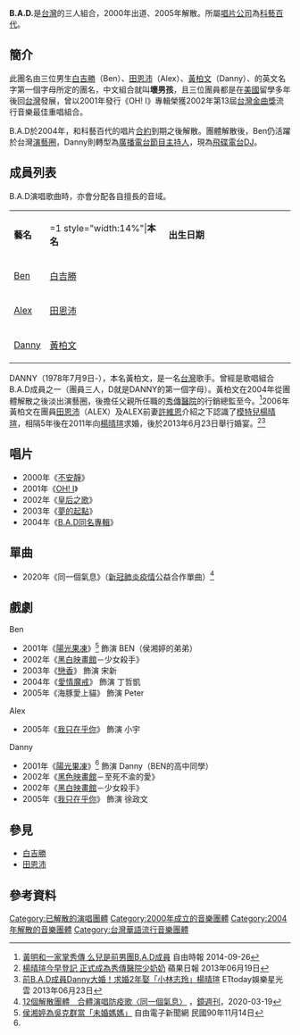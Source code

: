 {{Distinguish|B.A.D.|}}
{{About|台灣三人演唱組合|其中一位成員Danny與香港演員同名的人物|黃栢文}}

{{藝人
| 姓名 = B.A.D.
| 類型 = 組合
| 圖片 = 
| 圖片尺寸 = 300px
| 圖片簡介 = B.A.D.成員<br>左起:Ben,Alex,Danny
| 國籍 = {{US}}<br>{{ROC}}
| 音樂類型 = [[華語流行音樂|華語流行音樂]]
| 職業 = [[歌手|歌手]]、[[演員|演員]]
| 樂器 = 
| awards = 2002年[[第13屆金曲獎|第13屆金曲獎]][[最佳演唱組合獎_(金曲獎)|最佳重唱組合獎]]
| 出道日期 = 2000年12月17日
| 活躍年代 = 2000年至2005年
| 唱片公司 = [[科藝百代|科藝百代]]
| 現任成員 = 
| 過往成員 = [[白吉勝|白吉勝]]（Ben）、[[田恩沛|田恩沛]]（Alex）、[[黃柏文|黃柏文]]（Danny）
}}
'''B.A.D.'''是[[台灣|台灣]]的三人組合，2000年出道、2005年解散。所屬[[唱片公司|唱片公司]]為[[科藝百代|科藝百代]]。

== 簡介 ==
此團名由三位男生[[白吉勝|白吉勝]]（Ben）、[[田恩沛|田恩沛]]（Alex）、[[黃柏文|黃柏文]]（Danny）、的英文名字第一個字母所定的團名，中文組合就叫'''壞男孩'''，且三位團員都是在[[美國|美國]]留學多年後回[[台灣|台灣]]發展，曾以2001年發行《OH! I》專輯榮獲2002年第13屆[[台灣|台灣]][[金曲獎|金曲獎]]流行音樂最佳重唱組合。

B.A.D於2004年，和科藝百代的唱片[[合約|合約]]到期之後解散。團體解散後，Ben仍活躍於台灣[[演藝圈|演藝圈]]，Danny則轉型為[[廣播電台|廣播電台]][[節目|節目]][[主持人|主持人]]，現為[[飛碟電台|飛碟電台]][[DJ|DJ]]。

== 成員列表 ==
B.A.D演唱歌曲時，亦會分配各自擅長的音域。

{|class=wikitable width=40%
|- style="background:#E0B0FF; color:black" align=center
|colspan=1 style="width:1%"|'''藝名'''||=1 style="width:14%"|'''本名'''||rowspan=1 style="width:45%"|'''出生日期'''
|-
|[[白吉勝|Ben]] || [[白吉勝|白吉勝]] || {{Birth date and age|1979|08|22}} 
|-
|[[田恩沛|Alex]] || [[田恩沛|田恩沛]] || {{Birth date and age|1979|09|12}} 
|-
|[[黃柏文|Danny]] || [[黃柏文|黃柏文]] || {{Birth date and age|1978|07|09}} 
|}

DANNY（1978年7月9日-），本名黃柏文，是一名[[台灣|台灣]]歌手。曾經是歌唱組合B.A.D成員之一（團員三人，D就是DANNY的第一個字母）。黃柏文在2004年從團體解散之後淡出演藝圈，後擔任父親所任職的[[秀傳醫院|秀傳醫院]]的行銷總監至今。<ref>[http://news.ltn.com.tw/news/society/breakingnews/1116168 黃明和一家掌秀傳 么兒是前男團B.A.D成員] {{Wayback|url=http://news.ltn.com.tw/news/society/breakingnews/1116168 |date=20160819174648 }}自由時報 2014-09-26</ref>2006年黃柏文在團員[[田恩沛|田恩沛]]（ALEX）及ALEX前妻[[許維恩|許維恩]]介紹之下認識了[[模特兒|模特兒]][[楊晴瑄|楊晴瑄]]，相隔5年後在2011年向[[楊晴瑄|楊晴瑄]]求婚，後於2013年6月23日舉行婚宴。<ref>[http://www.appledaily.com.tw/realtimenews/article/new/20130619/213201/ 楊晴瑄今早登記 正式成為秀傳醫院少奶奶] {{Wayback|url=http://www.appledaily.com.tw/realtimenews/article/new/20130619/213201/ |date=20160815022547 }}蘋果日報 2013年06月19日</ref><ref>[http://star.ettoday.net/news/229135 前B.A.D成員Danny大婚！求婚2年娶「小林志玲」楊晴瑄] {{Wayback|url=http://star.ettoday.net/news/229135 |date=20160820150257 }}ETtoday娛樂星光雲 2013年06月23日</ref>

== 唱片 ==
*2000年《[[不安靜|不安靜]]》    
*2001年《[[OH!_I|OH! I]]》 
*2002年《[[皇后之歌|皇后之歌]]》  
*2003年《[[夢的起點|夢的起點]]》   
*2004年《[[B.A.D同名專輯|B.A.D同名專輯]]》
==單曲==
*2020年《同一個氣息》（[[新冠肺炎疫情|新冠肺炎疫情]]公益合作單曲）<ref name="防疫歌">[https://www.mirrormedia.mg/story/20200319ent036/ 12個解散團體　合體演唱防疫歌〈同一個氣息〉] {{Wayback|url=https://www.mirrormedia.mg/story/20200319ent036/ |date=20210810000726 }}，[[鏡週刊|鏡週刊]]，2020-03-19</ref>

== 戲劇 ==
; Ben
* 2001年《[[陽光果凍|陽光果凍]]》<ref name=":BAD1">[http://old.ltn.com.tw/2001/new/nov/14/today-show3.htm 侯湘婷為吳克群當「未婚媽媽」] {{Wayback|url=http://old.ltn.com.tw/2001/new/nov/14/today-show3.htm |date=20160819164720 }}自由電子新聞網 民國90年11月14日</ref> 飾演 BEN（侯湘婷的弟弟）
* 2002年《[[黑白映畫館|黑白映畫館]]－少女殺手》 
* 2003年《[[戀香|戀香]]》 飾演 宋新
* 2004年《[[愛情魔戒|愛情魔戒]]》 飾演 丁哲凱
* 2005年《海豚愛上貓》 飾演 Peter

; Alex
* 2005年《[[我只在乎你_(電視劇)|我只在乎你]]》 飾演 小宇

; Danny
* 2001年《[[陽光果凍|陽光果凍]]》<ref name=":BAD1" /> 飾演 Danny（BEN的高中同學）
* 2002年《[[黑色映畫館|黑色映畫館]]－至死不渝的愛》 
* 2002年《[[黑白映畫館|黑白映畫館]]－少女殺手》 
* 2005年《[[我只在乎你_(電視劇)|我只在乎你]]》 飾演 徐政文

== 參見 ==
* [[白吉勝|白吉勝]]
* [[田恩沛|田恩沛]]

== 參考資料 ==
{{Reflist}}
{{Golden-Melody-Group}}

[[Category:已解散的演唱團體|Category:已解散的演唱團體]]
[[Category:2000年成立的音樂團體|Category:2000年成立的音樂團體]]
[[Category:2004年解散的音樂團體|Category:2004年解散的音樂團體]]
[[Category:台灣華語流行音樂團體|Category:台灣華語流行音樂團體]]